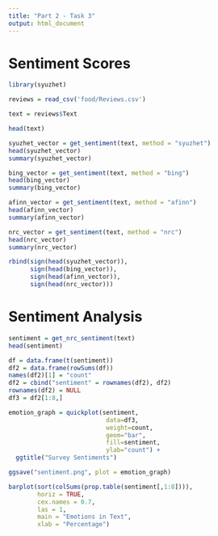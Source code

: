 ```yaml
---
title: "Part 2 - Task 3"
output: html_document
---
```


# Sentiment Scores

```r
library(syuzhet)
```

```r
reviews = read_csv('food/Reviews.csv')

text = reviews$Text

head(text)
```

```r
syuzhet_vector = get_sentiment(text, method = "syuzhet")
head(syuzhet_vector)
summary(syuzhet_vector)
```

```r
bing_vector = get_sentiment(text, method = "bing")
head(bing_vector)
summary(bing_vector)
```

```r
afinn_vector = get_sentiment(text, method = "afinn")
head(afinn_vector)
summary(afinn_vector)
```

```r
nrc_vector = get_sentiment(text, method = "nrc")
head(nrc_vector)
summary(nrc_vector)
```

```r
rbind(sign(head(syuzhet_vector)),
      sign(head(bing_vector)),
      sign(head(afinn_vector)),
      sign(head(nrc_vector)))
```

# Sentiment Analysis

```r
sentiment = get_nrc_sentiment(text)
head(sentiment)
```

```r
df = data.frame(t(sentiment))
df2 = data.frame(rowSums(df))
names(df2)[1] = "count"
df2 = cbind("sentiment" = rownames(df2), df2)
rownames(df2) = NULL
df3 = df2[1:8,]
```

```r
emotion_graph = quickplot(sentiment, 
                           data=df3, 
                           weight=count, 
                           geom="bar", 
                           fill=sentiment, 
                           ylab="count") + 
  ggtitle("Survey Sentiments")

ggsave("sentiment.png", plot = emotion_graph)
```

```r
barplot(sort(colSums(prop.table(sentiment[,1:8]))),
        horiz = TRUE,
        cex.names = 0.7,
        las = 1,
        main = "Emotions in Text",
        xlab = "Percentage")


```
